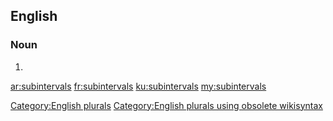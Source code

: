 ==English==

===Noun===
{{head|en}}

# {{plural of|subinterval}}

[[Category:English plurals]][[Category:English plurals using obsolete wikisyntax]]

[[ar:subintervals]]
[[fr:subintervals]]
[[ku:subintervals]]
[[my:subintervals]]